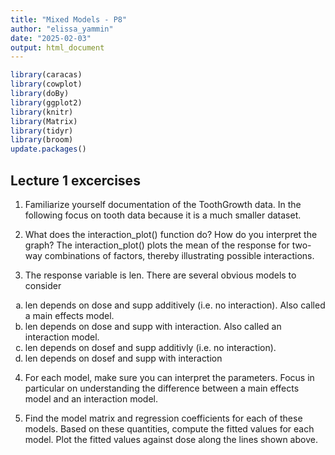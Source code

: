```yaml
---
title: "Mixed Models - P8"
author: "elissa_yammin"
date: "2025-02-03"
output: html_document
---
```


```r
library(caracas)
library(cowplot)
library(doBy)
library(ggplot2)
library(knitr)
library(Matrix)
library(tidyr)
library(broom)
update.packages()
```

## Lecture 1 excercises

1.  Familiarize yourself documentation of the ToothGrowth data. In the following focus on tooth data because it is a much smaller dataset.

2.  What does the interaction_plot() function do? How do you interpret the graph? The interaction_plot() plots the mean of the response for two-way combinations of factors, thereby illustrating possible interactions.

3.  The response variable is len. There are several obvious models to consider

<!-- -->

a.  len depends on dose and supp additively (i.e. no interaction). Also called a main effects model.
b.  len depends on dose and supp with interaction. Also called an interaction model.
c.  len depends on dosef and supp additivly (i.e. no interaction).
d.  len depends on dosef and supp with interaction

<!-- -->

4.  For each model, make sure you can interpret the parameters. Focus in particular on understanding the difference between a main effects model and an interaction model.

5.  Find the model matrix and regression coefficients for each of these models. Based on these quantities, compute the fitted values for each model. Plot the fitted values against dose along the lines shown above.
